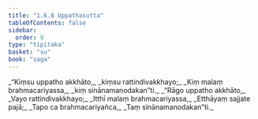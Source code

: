 ```yaml
---
title: "1.6.8 Uppathasutta"
tableOfContents: false
sidebar:
  order: 9
type: "tipitaka"
basket: "su"
book: "saga"
---
```



<DynamicBreadcrumb />

<Division number="58" book="saga" bookNo="12" page="35">

<Paragraph number="302" type="verses" book="saga">
_“Kiṃsu uppatho akkhāto,_  
_kiṃsu rattindivakkhayo;_  
_Kiṃ malaṃ brahmacariyassa,_  
_kiṃ sinānamanodakan”ti._  

</Paragraph>

<Paragraph number="303" type="verses" book="saga">
_“Rāgo uppatho akkhāto,_  
_Vayo rattindivakkhayo;_  
_Itthī malaṃ brahmacariyassa,_  
_Etthāyaṃ sajjate pajā;_  
_Tapo ca brahmacariyañca,_  
_Taṃ sinānamanodakan”ti._
</Paragraph>
</Division>